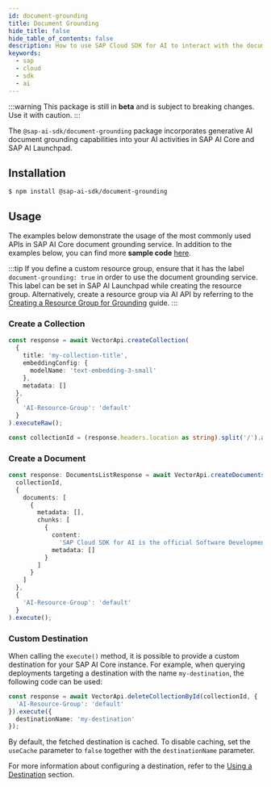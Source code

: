 ```yaml
---
id: document-grounding
title: Document Grounding
hide_title: false
hide_table_of_contents: false
description: How to use SAP Cloud SDK for AI to interact with the document grounding service.
keywords:
  - sap
  - cloud
  - sdk
  - ai
---
```


:::warning
This package is still in **beta** and is subject to breaking changes. Use it with caution.
:::

The `@sap-ai-sdk/document-grounding` package incorporates generative AI document grounding capabilities into your AI activities in SAP AI Core and SAP AI Launchpad.

## Installation

```
$ npm install @sap-ai-sdk/document-grounding
```

## Usage

The examples below demonstrate the usage of the most commonly used APIs in SAP AI Core document grounding service.
In addition to the examples below, you can find more **sample code** [here](https://github.com/SAP/ai-sdk-js/blob/main/sample-code/src/document-grounding.ts).

:::tip
If you define a custom resource group, ensure that it has the label `document-grounding: true` in order to use the document grounding service.
This label can be set in SAP AI Launchpad while creating the resource group.
Alternatively, create a resource group via AI API by referring to the [Creating a Resource Group for Grounding](https://help.sap.com/docs/sap-ai-core/sap-ai-core-service-guide/create-resource-group-for-ai-data-management?locale=en-US) guide.
:::

### Create a Collection

```ts
const response = await VectorApi.createCollection(
  {
    title: 'my-collection-title',
    embeddingConfig: {
      modelName: 'text-embedding-3-small'
    },
    metadata: []
  },
  {
    'AI-Resource-Group': 'default'
  }
).executeRaw();

const collectionId = (response.headers.location as string).split('/').at(-2);
```

### Create a Document

```ts
const response: DocumentsListResponse = await VectorApi.createDocuments(
  collectionId,
  {
    documents: [
      {
        metadata: [],
        chunks: [
          {
            content:
              'SAP Cloud SDK for AI is the official Software Development Kit (SDK) for SAP AI Core, SAP Generative AI Hub, and Orchestration Service.',
            metadata: []
          }
        ]
      }
    ]
  },
  {
    'AI-Resource-Group': 'default'
  }
).execute();
```

### Custom Destination

When calling the `execute()` method, it is possible to provide a custom destination for your SAP AI Core instance.
For example, when querying deployments targeting a destination with the name `my-destination`, the following code can be used:

```ts
const response = await VectorApi.deleteCollectionById(collectionId, {
  'AI-Resource-Group': 'default'
}).execute({
  destinationName: 'my-destination'
});
```

By default, the fetched destination is cached.
To disable caching, set the `useCache` parameter to `false` together with the `destinationName` parameter.

For more information about configuring a destination, refer to the [Using a Destination](connecting-to-ai-core#using-a-destination) section.

